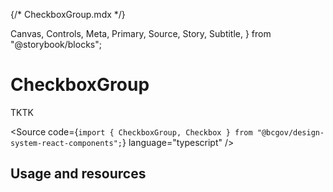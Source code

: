 {/* CheckboxGroup.mdx */}

  Canvas,
  Controls,
  Meta,
  Primary,
  Source,
  Story,
  Subtitle,
} from "@storybook/blocks";


<Meta of={CheckboxGroupStories} />

# CheckboxGroup

<Subtitle>TKTK</Subtitle>

<Source
  code={`import { CheckboxGroup, Checkbox } from "@bcgov/design-system-react-components";`}
  language="typescript"
/>

## Usage and resources
